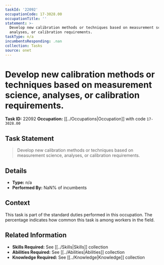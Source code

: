 ```yaml
---
taskId: '22092'
occupationCode: 17-3028.00
occupationTitle: ''
statement: >-
  Develop new calibration methods or techniques based on measurement science,
  analyses, or calibration requirements.
taskType: n/a
incumbentsResponding: .nan
collection: Tasks
source: onet
---
```

# Develop new calibration methods or techniques based on measurement science, analyses, or calibration requirements.

**Task ID:** 22092
**Occupation:** [[../Occupations|Occupation]] with code `17-3028.00`

## Task Statement

> Develop new calibration methods or techniques based on measurement science, analyses, or calibration requirements.

## Details

- **Type:** n/a
- **Performed By:** NaN% of incumbents

## Context

This task is part of the standard duties performed in this occupation. The percentage indicates how common this task is among workers in the field.

## Related Information

- **Skills Required:** See [[../Skills|Skills]] collection
- **Abilities Required:** See [[../Abilities|Abilities]] collection
- **Knowledge Required:** See [[../Knowledge|Knowledge]] collection
